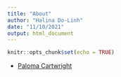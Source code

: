 ```yaml
---
title: "About"
author: "Halina Do-Linh"
date: "11/10/2021"
output: html_document
---
```


```r
knitr::opts_chunk$set(echo = TRUE)
```

- [Paloma Cartwright](https://github.com/palomacartwright)